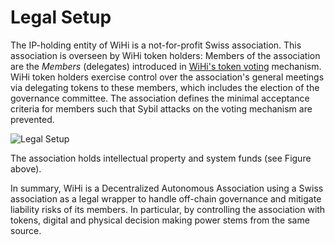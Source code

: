# Legal Setup

The IP-holding entity of WiHi is a not-for-profit Swiss association. This association is overseen by WiHi token holders: Members of the association are the *Members* (delegates) introduced in [WiHi's token voting](/cryptoeconomics/gov/voting.mdx) mechanism. WiHi token holders exercise control over the association's general meetings via delegating tokens to these members, which includes the election of the governance committee. The association defines the minimal acceptance criteria for members such that Sybil attacks on the voting mechanism are prevented. 

![Legal Setup](../../img/legal_setup.png)

The association holds intellectual property and system funds (see Figure above).  

In summary, WiHi is a Decentralized Autonomous Association using a Swiss association as a legal wrapper to handle off-chain governance and mitigate liability risks of its members.
In particular, by controlling the association with tokens, digital and physical decision making power stems from the same source.
